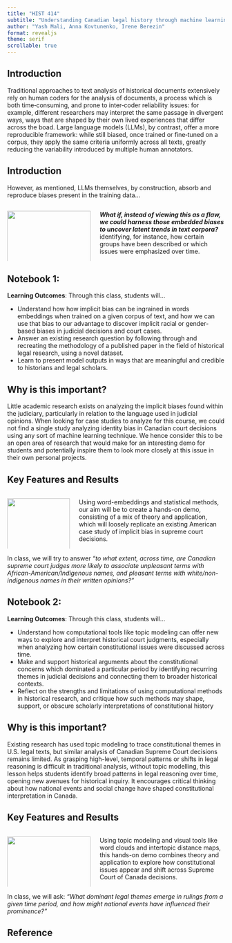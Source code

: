 ```yaml
---
title: "HIST 414"
subtitle: "Understanding Canadian legal history through machine learning"
author: "Yash Mali, Anna Kovtunenko, Irene Berezin"
format: revealjs
theme: serif
scrollable: true
---
```



## Introduction
Traditional approaches to text analysis of historical documents extensively rely on human coders for the analysis of documents, a process which is both time‐consuming, and prone to inter‐coder reliability issues: for example, different researchers may interpret the same passage in divergent ways, ways that are shaped by their own lived experiences that differ across the boad. Large language models (LLMs), by contrast, offer a more reproducible framework: while still biased, once trained or fine‐tuned on a corpus, they apply the same criteria uniformly across all texts, greatly reducing the variability introduced by multiple human annotators. 

## Introduction
However, as mentioned, LLMs themselves, by construction, absorb and reproduce biases present in the training data...

:::{.columns}
::: {.column width="40%"}
![](example_hist_414.png){width="100%"}
:::

::: {.column width="60%"}
***What if, instead of viewing this as a flaw, we could harness those embedded biases to uncover latent trends in text corpora?*** identifying, for instance, how certain groups have been described or which issues were emphasized over time.
:::

:::



## Notebook 1: 
**Learning Outcomes**: Through this class, students will...

- Understand how how implicit bias can be ingrained in words embeddings when trained on a given corpus of text, and how we can use that bias to our advantage to discover implicit racial or gender-based biases in judicial decisions and court cases.
- Answer an existing research question by following through and recreating the methodology of a published paper in the field of historical legal research, using a novel dataset.
- Learn to present model outputs in ways that are meaningful and credible to historians and legal scholars.

## Why is this important?

Little academic research exists on analyzing the implicit biases found within the judiciary, particularly in relation to the language used in judicial opinions. When looking for case studies to analyze for this course, we could not find a single study analyzing identity bias in Canadian court decisions using any sort of machine learning technique. We hence consider this to be an open area of research that would make for an interesting demo for students and potentially inspire them to look more closely at this issue in their own personal projects. 

## Key Features and Results

:::{.columns}
::: {.column width="30%"}
![](racism_in_legal_texts.png){width="100%"}
:::

::: {.column width="70%"}
Using word-embeddings and statistical methods, our aim will be to create a hands-on demo, consisting of a mix of theory and application, which will loosely replicate an existing American case study of implicit bias in supreme court decisions. 
:::

:::

In class, we will try to answer *"to what extent, across time, are Canadian supreme court judges more likely to associate unpleasant terms with African-American/Indigenous names, and pleasant terms with white/non-indigenous names in their written opinions?"*

## Notebook 2: 
**Learning Outcomes**: Through this class, students will...

- Understand how computational tools like topic modeling can offer new ways to explore and interpret historical court judgments, especially when analyzing how certain constitutional issues were discussed across time.
- Make and support historical arguments about the constitutional concerns which dominated a particular period by identifying recurring themes in judicial decisions and connecting them to broader historical contexts.
- Reflect on the strengths and limitations of using computational methods in historical research, and critique how such methods may shape, support, or obscure scholarly interpretations of constitutional history

## Why is this important?

Existing research has used topic modeling to trace constitutional themes in U.S. legal texts, but similar analysis of Canadian Supreme Court decisions remains limited. As grasping high-level, temporal patterns or shifts in legal reasoning is difficult in traditional analysis, without topic modelling, this lesson helps students identify broad patterns in legal reasoning over time, opening new avenues for historical inquiry. It encourages critical thinking about how national events and social change have shaped constitutional interpretation in Canada.

## Key Features and Results

:::{.columns}
::: {.column width="40%"}
![](supreme_court_topics_over_time.png){width="100%"}
:::

::: {.column width="60%"}
Using topic modeling and visual tools like word clouds and intertopic distance maps, this hands-on demo combines theory and application to explore how constitutional issues appear and shift across Supreme Court of Canada decisions.
:::

:::

In class, we will ask: *“What dominant legal themes emerge in rulings from a given time period, and how might national events have influenced their prominence?”*

## Reference